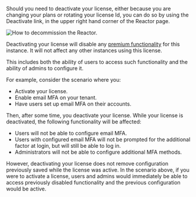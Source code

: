 ---
---

Should you need to deactivate your license, either because you are changing your plans or rotating your license Id, you can do so by using the <InlineUIElement>Deactivate</InlineUIElement> link, in the upper right hand corner of the Reactor page.

![How to decommission the Reactor.](/img/docs/get-started/core-concepts/reactor-activated-decommission.png)

Deactivating your license will disable any [premium functionality](/docs/get-started/core-concepts/premium-features) for this instance. It will not affect any other instances using this license.

This includes both the ability of users to access such functionality and the ability of admins to configure it.

For example, consider the scenario where you:

* Activate your license.
* Enable email MFA on your tenant.
* Have users set up email MFA on their accounts.

Then, after some time, you deactivate your license. While your license is deactivated, the following functionality will be affected:

* Users will not be able to configure email MFA.
* Users with configured email MFA will not be prompted for the additional factor at login, but will still be able to log in.
* Administrators will not be able to configure additional MFA methods.

However, deactivating your license does not remove configuration previously saved while the license was active. In the scenario above, if you were to activate a license, users and admins would immediately be able to access previously disabled functionality and the previous configuration would be active.

